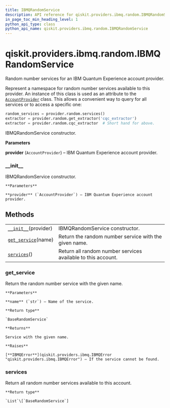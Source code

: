 ```yaml
---
title: IBMQRandomService
description: API reference for qiskit.providers.ibmq.random.IBMQRandomService
in_page_toc_min_heading_level: 1
python_api_type: class
python_api_name: qiskit.providers.ibmq.random.IBMQRandomService
---
```


# qiskit.providers.ibmq.random.IBMQRandomService

<Class id="qiskit.providers.ibmq.random.IBMQRandomService" isDedicatedPage={true} github="https://github.com/qiskit/qiskit-ibmq-provider/tree/stable/0.13/qiskit/providers/ibmq/random/ibmqrandomservice.py" signature="IBMQRandomService(provider)">
  Random number services for an IBM Quantum Experience account provider.

  Represent a namespace for random number services available to this provider. An instance of this class is used as an attribute to the [`AccountProvider`](qiskit.providers.ibmq.AccountProvider "qiskit.providers.ibmq.AccountProvider") class. This allows a convenient way to query for all services or to access a specific one:

  ```python
  random_services = provider.random.services()
  extractor = provider.random.get_extractor('cqc_extractor')
  extractor = provider.random.cqc_extractor  # Short hand for above.
  ```

  IBMQRandomService constructor.

  **Parameters**

  **provider** (`AccountProvider`) – IBM Quantum Experience account provider.

  ### \_\_init\_\_

  <Function id="qiskit.providers.ibmq.random.IBMQRandomService.__init__" signature="__init__(provider)">
    IBMQRandomService constructor.

    **Parameters**

    **provider** (`AccountProvider`) – IBM Quantum Experience account provider.
  </Function>

  ## Methods

  |                                                                                                                                                 |                                                              |
  | ----------------------------------------------------------------------------------------------------------------------------------------------- | ------------------------------------------------------------ |
  | [`__init__`](#qiskit.providers.ibmq.random.IBMQRandomService.__init__ "qiskit.providers.ibmq.random.IBMQRandomService.__init__")(provider)      | IBMQRandomService constructor.                               |
  | [`get_service`](#qiskit.providers.ibmq.random.IBMQRandomService.get_service "qiskit.providers.ibmq.random.IBMQRandomService.get_service")(name) | Return the random number service with the given name.        |
  | [`services`](#qiskit.providers.ibmq.random.IBMQRandomService.services "qiskit.providers.ibmq.random.IBMQRandomService.services")()              | Return all random number services available to this account. |

  ### get\_service

  <Function id="qiskit.providers.ibmq.random.IBMQRandomService.get_service" signature="get_service(name)">
    Return the random number service with the given name.

    **Parameters**

    **name** (`str`) – Name of the service.

    **Return type**

    `BaseRandomService`

    **Returns**

    Service with the given name.

    **Raises**

    [**IBMQError**](qiskit.providers.ibmq.IBMQError "qiskit.providers.ibmq.IBMQError") – If the service cannot be found.
  </Function>

  ### services

  <Function id="qiskit.providers.ibmq.random.IBMQRandomService.services" signature="services()">
    Return all random number services available to this account.

    **Return type**

    `List`\[`BaseRandomService`]
  </Function>
</Class>

